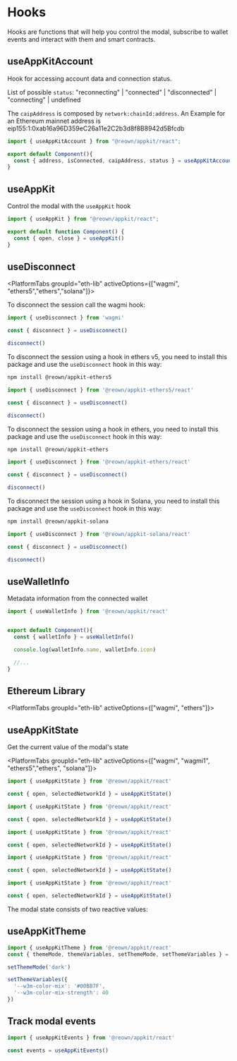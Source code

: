 


# Hooks

Hooks are functions that will help you control the modal, subscribe to wallet events and interact with them and smart contracts.

## useAppKitAccount

Hook for accessing account data and connection status.

List of possible `status`: "reconnecting" | "connected" | "disconnected" | "connecting" | undefined

The `caipAddress` is composed by `network:chainId:address`. An Example for an Ethereum mainnet address is eip155:1:0xab16a96D359eC26a11e2C2b3d8f8B8942d5Bfcdb

```ts
import { useAppKitAccount } from "@reown/appkit/react";

export default Component(){
  const { address, isConnected, caipAddress, status } = useAppKitAccount()
}
```

## useAppKit

Control the modal with the `useAppKit` hook

```ts
import { useAppKit } from "@reown/appkit/react";

export default function Component() {
  const { open, close } = useAppKit()
}
```

<OpenModal />

## useDisconnect

<PlatformTabs groupId="eth-lib" activeOptions={["wagmi", "ethers5","ethers","solana"]}>

<PlatformTabItem value="wagmi">

To disconnect the session call the wagmi hook:

```ts
import { useDisconnect } from 'wagmi'

const { disconnect } = useDisconnect()

disconnect()
```
</PlatformTabItem>
<PlatformTabItem value="ethers5">

To disconnect the session using a hook in ethers v5, you need to install this package and use the `useDisconnect` hook in this way:

```bash npm2yarn
npm install @reown/appkit-ethers5
```

```ts
import { useDisconnect } from '@reown/appkit-ethers5/react'

const { disconnect } = useDisconnect()

disconnect()
```
</PlatformTabItem>
<PlatformTabItem value="ethers">

To disconnect the session using a hook in ethers, you need to install this package and use the `useDisconnect` hook in this way:

```bash npm2yarn
npm install @reown/appkit-ethers
```

```ts
import { useDisconnect } from '@reown/appkit-ethers/react'

const { disconnect } = useDisconnect()

disconnect()
```
</PlatformTabItem>
<PlatformTabItem value="solana">

To disconnect the session using a hook in Solana, you need to install this package and use the `useDisconnect` hook in this way:

```bash npm2yarn
npm install @reown/appkit-solana
```

```ts
import { useDisconnect } from '@reown/appkit-solana/react'

const { disconnect } = useDisconnect()

disconnect()
```
</PlatformTabItem>
</PlatformTabs>

## useWalletInfo

Metadata information from the connected wallet

```ts
import { useWalletInfo } from '@reown/appkit/react'


export default Component(){
  const { walletInfo } = useWalletInfo()

  console.log(walletInfo.name, walletInfo.icon)

  //...
}
```


## Ethereum Library

<PlatformTabs groupId="eth-lib" activeOptions={["wagmi", "ethers"]}>
<PlatformTabItem value="wagmi">

<WagmiHooks />

</PlatformTabItem>
<PlatformTabItem value="ethers">

<EthersHooks />

</PlatformTabItem>
</PlatformTabs>

## useAppKitState

Get the current value of the modal's state

<PlatformTabs groupId="eth-lib" activeOptions={["wagmi", "wagmi1", "ethers5","ethers", "solana"]}>
<PlatformTabItem value="wagmi">

```ts
import { useAppKitState } from '@reown/appkit/react'

const { open, selectedNetworkId } = useAppKitState()
```

</PlatformTabItem>
<PlatformTabItem value="wagmi1">

```ts
import { useAppKitState } from '@reown/appkit/react'

const { open, selectedNetworkId } = useAppKitState()
```

</PlatformTabItem>
<PlatformTabItem value="ethers5">

```ts
import { useAppKitState } from '@reown/appkit/react'

const { open, selectedNetworkId } = useAppKitState()
```

</PlatformTabItem>
<PlatformTabItem value="ethers">

```ts
import { useAppKitState } from '@reown/appkit/react'

const { open, selectedNetworkId } = useAppKitState()
```

</PlatformTabItem>
<PlatformTabItem value="solana">

```ts
import { useAppKitState } from '@reown/appkit/react'

const { open, selectedNetworkId } = useAppKitState()
```

</PlatformTabItem>
</PlatformTabs>

The modal state consists of two reactive values:

<Table
  headers={['State', 'Description', 'Type']}
  data={[
    {
      variable: { code: 'open' },
      description: 'Open state will be true when the modal is open and false when closed.',
      type: { code: 'boolean' }
    },
    {
      variable: { code: 'selectedNetworkId' },
      description: 'The current chain id selected by the user',
      type: { code: 'number' }
    }
  ]}
/>

## useAppKitTheme

```ts
import { useAppKitTheme } from '@reown/appkit/react'
const { themeMode, themeVariables, setThemeMode, setThemeVariables } = useAppKitTheme()

setThemeMode('dark')

setThemeVariables({
  '--w3m-color-mix': '#00BB7F',
  '--w3m-color-mix-strength': 40
})
```

## Track modal events

```ts
import { useAppKitEvents } from '@reown/appkit/react'

const events = useAppKitEvents()
```
